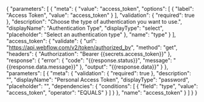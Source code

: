 {
    "parameters": [
        {
            "meta": {
                "value": "access_token",
                "options": [
                    {
                        "label": "Access Token",
                        "value": "access_token"
                    }
                ],
                "validation": {
                    "required": true
                },
                "description": "Choose the type of authentication you want to use.",
                "displayName": "Authentication Type",
                "displayType": "select",
                "placeholder": "Select an authentication type"
            },
            "name": "type"
        }
    ],
    "access_token": {
        "validate": {
            "url": "https://api.webflow.com/v2/token/authorized_by",
            "method": "get",
            "headers": {
                "Authorization": "Bearer {{secrets.access_token}}"
            },
            "response": {
                "error": {
                    "code": "{{response.status}}",
                    "message": "{{response.data.message}}"
                },
                "output": "{{response.data}}"
            }
        },
        "parameters": [
            {
                "meta": {
                    "validation": {
                        "required": true
                    },
                    "description": "",
                    "displayName": "Personal Access Token",
                    "displayType": "password",
                    "placeholder": "",
                    "dependencies": {
                        "conditions": [
                            {
                                "field": "type",
                                "value": "access_token",
                                "operator": "EQUALS"
                            }
                        ]
                    }
                },
                "name": "access_token"
            }
        ]
    }
}